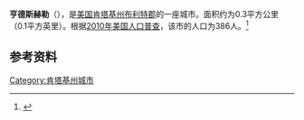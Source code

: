 {{Infobox City 
|name = 亨德斯赫勒
|official_name = Hunters Hollow
|image_flag = 
|image_seal = 
|image_skyline = 
|image_map = File:Bullitt County Kentucky Incorporated and Unincorporated areas Hunters Hollow Highlighted 2138670.svg
|map_caption =
|subdivision_type = [[國家|國家]]
|subdivision_name = {{USA}}
|leader_title = 
|leader_name = 
|subdivision_type1 = [[美國行政區劃|州]]
|subdivision_name1 = [[肯塔基州|肯塔基州]]
|subdivision_type2 = [[肯塔基州行政区划|县]]
|subdivision_name2 = Bullitt
|found_date = 
|area_total_km2 = 0.3
|area_land = 
|area_water = 
|population_as_of = 2010
|population_total = 386
|population_density = 
|timezone = 
|utc_offset = 
|timezone_DST = 
|utc_offset_DST = 
}}

'''亨德斯赫勒'''（{{lang-en|Hunters Hollow}}），是[[美国|美国]][[肯塔基州|肯塔基州]][[布利特郡_(肯塔基州)|布利特郡]]的一座城市。面积约为0.3平方公里（0.1平方英里）。根据[[2010年美国人口普查|2010年美国人口普查]]，该市的人口为386人。<ref name=census>{{cite web |url = http://www.census.gov/prod/www/abs/decennial/ |title = Census of Population and Housing |publisher = U.S. Census Bureau |accessdate = November 18, 2011 |archive-url = https://web.archive.org/web/20060208103743/http://www.census.gov/prod/www/abs/decennial/ |archive-date = 2006-02-08 |dead-url = yes }}</ref>

== 参考资料 ==
{{reflist}}

{{commonscat}}
{{coord|display=title}}
{{normdaten}}
{{DEFAULTSORT:hunters hollow}}
[[Category:肯塔基州城市|Category:肯塔基州城市]]
{{Kentucky-stub}}
